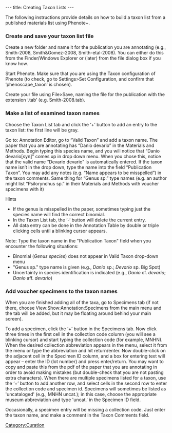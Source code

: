 ---
title: Creating Taxon Lists
---

The following instructions provide details on how to build a taxon list from a published materials list using Phenote+.

===Create and save your taxon list file===
Create a new folder and name it for the publication you are annotating (e.g., Smith-2008, Smith&Gomez-2008, Smith-etal-2008).  You can either do this from the Finder/Windows Explorer or (later) from the file dialog box if you know how.

Start Phenote.  Make sure that you are using the Taxon configuration of Phenote (to check, go to Settings>Set Configuration, and confirm that ‘phenoscape_taxon’ is chosen).

Create your file using File>Save, naming the file for the publication with the extension ‘.tab’ (e.g. Smith-2008.tab).

===Make a list of examined taxon names===

Choose the Taxon List tab and click the ‘+’ button to add an entry to the taxon list: the first line will be gray.

Go to: Annotation Editor, go to “Valid Taxon” and add a taxon name.  The paper that you are annotating has “Danio devario” in the Materials and Methods.   Begin typing this species name, and you will notice that “Danio devario[syn]” comes up in drop down menu.  When you chose this,  notice that the valid name “Devario devario” is automatically entered.  If the taxon name isn’t in the drop down, type the name into the field “Publication Taxon”.  You may add any notes (e.g. “Name appears to be misspelled”) in the taxon comments.  Same thing for “Genus sp.” type names (e.g. an author might list “Psilorynchus sp.” in their Materials and Methods with voucher specimens with it)

Hints
*If the genus is misspelled in the paper, sometimes typing just the species name will find the correct binomial.
*In the Taxon List tab, the ‘-‘ button will delete the current entry.
*All data entry can be done in the Annotation Table by double or triple clicking cells until a blinking cursor appears.

Note: Type the taxon name in the "Publication Taxon" field when you encounter the following situations:
* Binomial (''Genus species'') does not appear in Valid Taxon drop-down menu
* "Genus sp." type name is given (e.g., ''Danio'' sp.; ''Devario'' sp. Big Spot)
* Uncertainty in species identification is indicated (e.g., ''Danio'' cf. ''devario''; ''Danio'' aff. ''devario'')

===Add voucher specimens to the taxon names===

When you are finished adding all of the taxa, go to Specimens tab (if not there, choose View:Show:Annotation:Specimens from the main menu and the tab will be added, but it may be floating around behind your main screen).

To add a specimen, click the ‘+’ button in the Specimens tab.  Now click three times in the first cell in the collection code column (you will see a blinking cursor) and start typing the collection code (for example, MNHN).  When the desired collection abbreviation appears in the menu, select it from the menu or type the abbreviation and hit return/enter.  Now double-click on the adjacent cell in the Specimen ID column, and a box for entering text will appear – enter the ID (lot number) and press enter/return.  You may want to copy and paste this from the pdf of the paper that you are annotating in order to avoid making mistakes (but double-check that you are not pasting extra characters).  When there are multiple specimens listed for a taxon, use the ‘+’ button to add another row, and select cells in the second row to enter the collection code and specimen id.  Specimens will sometimes be listed as 'uncataloged' (e.g., MNHN uncat.); in this case, choose the appropriate museum abbreviation and type 'uncat.' in the Specimen ID field.

Occasionally, a specimen entry will be missing a collection code.  Just enter the taxon name, and make a comment in the Taxon Comments field.

[[Category:Curation]]